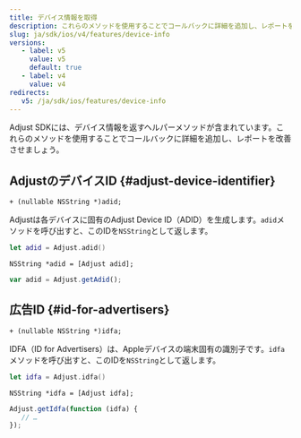 ```yaml
---
title: デバイス情報を取得
description: これらのメソッドを使用することでコールバックに詳細を追加し、レポートを改善させましょう。
slug: ja/sdk/ios/v4/features/device-info
versions:
   - label: v5
     value: v5
     default: true
   - label: v4
     value: v4
redirects:
   v5: /ja/sdk/ios/features/device-info
---
```


Adjust SDKには、デバイス情報を返すヘルパーメソッドが含まれています。これらのメソッドを使用することでコールバックに詳細を追加し、レポートを改善させましょう。

## AdjustのデバイスID {#adjust-device-identifier}

<CodeBlock title="メソッドシグネチャー">

```objc
+ (nullable NSString *)adid;
```

</CodeBlock>

Adjustは各デバイスに固有のAdjust Device ID（ADID）を生成します。`adid`メソッドを呼び出すと、このIDを`NSString`として返します。

<Tabs>
<Tab title="Swift" sync="swift">

```swift
let adid = Adjust.adid()
```

</Tab>
<Tab title="Objective-C" sync="objc">

```objc
NSString *adid = [Adjust adid];
```

</Tab>
<Tab title="Javascript" sync="js">

```js
var adid = Adjust.getAdid();
```

</Tab>
</Tabs>

## 広告ID {#id-for-advertisers}

<CodeBlock title="メソッドシグネチャー">

```objc
+ (nullable NSString *)idfa;
```

</CodeBlock>

IDFA（ID for Advertisers）は、Appleデバイスの端末固有の識別子です。`idfa`メソッドを呼び出すと、このIDを`NSString`として返します。

<Tabs>
<Tab title="Swift" sync="swift">

```swift
let idfa = Adjust.idfa()
```

</Tab>
<Tab title="Objective-C" sync="objc">

```objc
NSString *idfa = [Adjust idfa];
```

</Tab>
<Tab title="Javascript" sync="js">

```js
Adjust.getIdfa(function (idfa) {
   // …
});
```

</Tab>
</Tabs>
